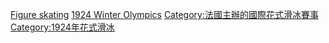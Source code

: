 {{Commons category|Figure skating at the 1924 Winter Olympics}}


[[Category:1924年冬季奧林匹克運動會比賽項目‎|Figure skating]]
[[Category:奥林匹克运动会花样滑冰比赛|1924 Winter Olympics]]
[[Category:法國主辦的國際花式滑冰賽事|Category:法國主辦的國際花式滑冰賽事]]
[[Category:1924年花式滑冰|Category:1924年花式滑冰]]